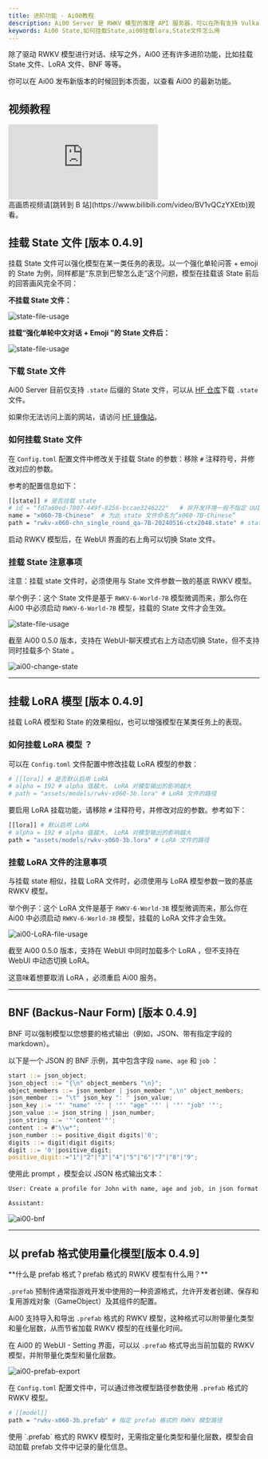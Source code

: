 ```yaml
---
title: 进阶功能 - Ai00教程
description: Ai00 Server 是 RWKV 模型的推理 API 服务器，可以在所有支持 Vulkan 的 GPU 上运行，支持大部分 NVIDIA、AMD、Intel 的显卡（包括集成显卡）。
keywords: Ai00 State,如何挂载State,ai00挂载lora,State文件怎么用
---
```



除了驱动 RWKV 模型进行对话、续写之外，Ai00 还有许多进阶功能，比如挂载 State 文件、LoRA 文件、BNF 等等。

你可以在 Ai00 发布新版本的时候回到本页面，以查看 Ai00 的最新功能。

## 视频教程

<div className="iframe-container">
 <iframe 
 src="https://player.bilibili.com/player.html?isOutside=true&aid=113718167865985&bvid=BV1vQCzYXEtb&cid=27541308447&poster=1&p=0&high_quality=1&autoplay=0"
 scrolling="no"
 frameBorder="0"
 allowfullscreen={true}
 sandbox="allow-top-navigation allow-same-origin allow-forms allow-scripts"
>
</iframe>
</div>
<Callout type="info" emoji="ℹ️">
高画质视频请[跳转到 B 站](https://www.bilibili.com/video/BV1vQCzYXEtb)观看。
</Callout>

## 挂载 State 文件 [版本 0.4.9]

挂载 State 文件可以强化模型在某一类任务的表现。以一个强化单轮问答 + emoji 的 State 为例，同样都是“东京到巴黎怎么走”这个问题，模型在挂载该 State 前后的回答画风完全不同：

**不挂载 State 文件：**

![state-file-usage](./imgs/ai00-answer-without-state.png)

**挂载“强化单轮中文对话 + Emoji ”的 State 文件后：**

![state-file-usage](./imgs/ai00-answer-with-state.png)

### 下载 State 文件

Ai00 Server 目前仅支持 `.state` 后缀的 State 文件，可以从 [HF 仓库](https://huggingface.co/shoumenchougou/RWKV-6-State-for-st/tree/main)下载 `.state` 文件。

如果你无法访问上面的网站，请访问 [HF 镜像站](https://hf-mirror.com/shoumenchougou/RWKV-6-State-for-st/tree/main)。

### 如何挂载 State 文件

在 `Config.toml` 配置文件中修改关于挂载 State 的参数：移除 `#` 注释符号，并修改对应的参数。

参考的配置信息如下：

``` bash copy
[[state]] # 是否挂载 state
# id = "fd7a60ed-7807-449f-8256-bccae3246222"   # 非开发环境一般不指定 UUID，可保留注释符
name = "x060-7B-Chinese"  # 为此 state 文件命名为“x060-7B-Chinese”
path = "rwkv-x060-chn_single_round_qa-7B-20240516-ctx2048.state" # state 文件的名称，存放在 `model` 文件夹
```

启动 RWKV 模型后，在 WebUI 界面的右上角可以切换 State 文件。

### 挂载 State 注意事项

<Callout type="warning" emoji="⚠️">
注意：挂载 state 文件时，必须使用与 State 文件参数一致的基底 RWKV 模型。
</Callout>

举个例子：这个 State 文件是基于 `RWKV-6-World-7B` 模型微调而来，那么你在 Ai00 中必须启动 `RWKV-6-World-7B` 模型，挂载的 State 文件才会生效。

![state-file-usage](./imgs/ai00-state-file-usage.png)

<Callout type="info" emoji="ℹ️">
截至 Ai00 0.5.0 版本，支持在 WebUI-聊天模式右上方动态切换 State，但不支持同时挂载多个 State 。
</Callout>

![ai00-change-state](./imgs/ai00-change-state.png)

---
## 挂载 LoRA 模型 [版本 0.4.9]

挂载 LoRA 模型和 State 的效果相似，也可以增强模型在某类任务上的表现。

### 如何挂载 LoRA 模型 ？

可以在 `Config.toml` 文件配置中修改挂载 LoRA 模型的参数：
``` bash copy
# [[lora]] # 是否默认启用 LoRA 
# alpha = 192 # alpha 值越大， LoRA 对模型输出的影响越大
# path = "assets/models/rwkv-x060-3b.lora" # LoRA 文件的路径
```
要启用 LoRA 挂载功能，请移除 `#` 注释符号，并修改对应的参数。参考如下：

``` bash copy
[[lora]] # 默认启用 LoRA 
# alpha = 192 # alpha 值越大， LoRA 对模型输出的影响越大
path = "assets/models/rwkv-x060-3b.lora" # LoRA 文件的路径
```

### 挂载 LoRA 文件的注意事项

<Callout type="warning" emoji="⚠️">
与挂载 state 相似，挂载 LoRA 文件时，必须使用与 LoRA 模型参数一致的基底 RWKV 模型。
</Callout>

举个例子：这个 LoRA 文件是基于 `RWKV-6-World-3B` 模型微调而来，那么你在 Ai00 中必须启动 `RWKV-6-World-3B` 模型，挂载的 LoRA 文件才会生效。

![ai00-LoRA-file-usage](./imgs/ai00-LoRA-file-usage.png)

<Callout type="info" emoji="ℹ️">
截至 Ai00 0.5.0 版本，支持在 WebUI 中同时加载多个 LoRA ，但不支持在 WebUI 中动态切换 LoRA。

这意味着想要取消 LoRA ，必须重启 Ai00 服务。
</Callout>

---
## BNF (Backus-Naur Form) [版本 0.4.9]

BNF 可以强制模型以您想要的格式输出（例如，JSON、带有指定字段的 markdown）。

以下是一个 JSON 的 BNF 示例，其中包含字段 `name`、`age` 和 `job` ：

``` rust copy
start ::= json_object;
json_object ::= "{\n" object_members "\n}";
object_members ::= json_member | json_member ",\n" object_members;
json_member ::= "\t" json_key ": " json_value;
json_key ::= '"' "name" '"' | '"' "age" '"' | '"' "job" '"';
json_value ::= json_string | json_number;
json_string ::= '"'content'"';
content ::= #"\\w*";
json_number ::= positive_digit digits|'0';
digits ::= digit|digit digits;
digit ::= '0'|positive_digit;
positive_digit::="1"|"2"|"3"|"4"|"5"|"6"|"7"|"8"|"9";
```

使用此 prompt ，模型会以 JSON 格式输出文本：

```bash copy
User: Create a profile for John with name, age and job, in json format.

Assistant:
```

![ai00-bnf](./imgs/ai00-bnf.png)

---
## 以 prefab 格式使用量化模型[版本 0.4.9]

<Callout type="info" emoji="ℹ️">
**什么是 prefab 格式？prefab 格式的 RWKV 模型有什么用？**

`.prefab` 预制件通常指游戏开发中使用的一种资源格式，允许开发者创建、保存和复用游戏对象（GameObject）及其组件的配置。

Ai00 支持导入和导出 `.prefab` 格式的 RWKV 模型，这种格式可以附带量化类型和量化层数，从而节省加载 RWKV 模型的在线量化时间。
</Callout>

在 Ai00 的 WebUI - Setting 界面，可以以 `.prefab` 格式导出当前加载的 RWKV 模型，并附带量化类型和量化层数。

![ai00-prefab-export](./imgs/ai00-prefab-export.png)

在 `Config.toml` 配置文件中，可以通过修改模型路径参数使用 `.prefab` 格式的 RWKV 模型。

``` bash copy
# [[model]]
path = "rwkv-x060-3b.prefab" # 指定 prefab 格式的 RWKV 模型路径
```
<Callout type="info" emoji="ℹ️">
使用 `.prefab` 格式的 RWKV 模型时，无需指定量化类型和量化层数，模型会自动加载 prefab 文件中记录的量化信息。
</Callout>
